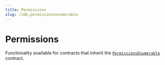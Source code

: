 ---
title: Permissions
slug: /sdk.permissionsenumerable
---

# Permissions

Functionality available for contracts that inherit the [`PermissionsEnumerable`](/contracts/PermissionsEnumerable) contract.
